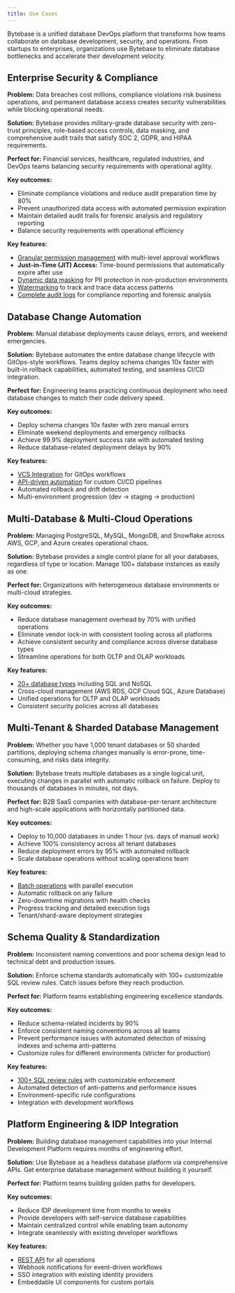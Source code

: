 ```yaml
---
title: Use Cases
---
```


Bytebase is a unified database DevOps platform that transforms how teams collaborate on database development, security, and operations. From startups to enterprises, organizations use Bytebase to eliminate database bottlenecks and accelerate their development velocity.

## Enterprise Security & Compliance

**Problem:** Data breaches cost millions, compliance violations risk business operations, and permanent database access creates security vulnerabilities while blocking operational needs.

**Solution:** Bytebase provides military-grade database security with zero-trust principles, role-based access controls, data masking, and comprehensive audit trails that satisfy SOC 2, GDPR, and HIPAA requirements.

**Perfect for:** Financial services, healthcare, regulated industries, and DevOps teams balancing security requirements with operational agility.

**Key outcomes:**
- Eliminate compliance violations and reduce audit preparation time by 80%
- Prevent unauthorized data access with automated permission expiration
- Maintain detailed audit trails for forensic analysis and regulatory reporting
- Balance security requirements with operational efficiency

**Key features:**
- [Granular permission management](/security/database-permission/overview) with multi-level approval workflows
- **Just-in-Time (JIT) Access:** Time-bound permissions that automatically expire after use
- [Dynamic data masking](/security/data-masking/overview) for PII protection in non-production environments  
- [Watermarking](/security/watermark) to track and trace data access patterns
- [Complete audit logs](/security/audit-log) for compliance reporting and forensic analysis

## Database Change Automation

**Problem:** Manual database deployments cause delays, errors, and weekend emergencies.

**Solution:** Bytebase automates the entire database change lifecycle with GitOps-style workflows. Teams deploy schema changes 10x faster with built-in rollback capabilities, automated testing, and seamless CI/CD integration.

**Perfect for:** Engineering teams practicing continuous deployment who need database changes to match their code delivery speed.

**Key outcomes:**
- Deploy schema changes 10x faster with zero manual errors
- Eliminate weekend deployments and emergency rollbacks
- Achieve 99.9% deployment success rate with automated testing
- Reduce database-related deployment delays by 90%

**Key features:**
- [VCS Integration](/vcs-integration/overview) for GitOps workflows
- [API-driven automation](/integrations/api/overview/) for custom CI/CD pipelines
- Automated rollback and drift detection
- Multi-environment progression (dev → staging → production)

## Multi-Database & Multi-Cloud Operations

**Problem:** Managing PostgreSQL, MySQL, MongoDB, and Snowflake across AWS, GCP, and Azure creates operational chaos.

**Solution:** Bytebase provides a single control plane for all your databases, regardless of type or location. Manage 100+ database instances as easily as one.

**Perfect for:** Organizations with heterogeneous database environments or multi-cloud strategies.

**Key outcomes:**
- Reduce database management overhead by 70% with unified operations
- Eliminate vendor lock-in with consistent tooling across all platforms
- Achieve consistent security and compliance across diverse database types
- Streamline operations for both OLTP and OLAP workloads

**Key features:**
- [20+ database types](/introduction/supported-databases) including SQL and NoSQL
- Cross-cloud management (AWS RDS, GCP Cloud SQL, Azure Database)
- Unified operations for OLTP and OLAP workloads
- Consistent security policies across all databases

## Multi-Tenant & Sharded Database Management

**Problem:** Whether you have 1,000 tenant databases or 50 sharded partitions, deploying schema changes manually is error-prone, time-consuming, and risks data integrity.

**Solution:** Bytebase treats multiple databases as a single logical unit, executing changes in parallel with automatic rollback on failure. Deploy to thousands of databases in minutes, not days.

**Perfect for:** B2B SaaS companies with database-per-tenant architecture and high-scale applications with horizontally partitioned data.

**Key outcomes:**
- Deploy to 10,000 databases in under 1 hour (vs. days of manual work)
- Achieve 100% consistency across all tenant databases
- Reduce deployment errors by 95% with automated rollback
- Scale database operations without scaling operations team

**Key features:**
- [Batch operations](/change-database/batch-change/) with parallel execution
- Automatic rollback on any failure
- Zero-downtime migrations with health checks
- Progress tracking and detailed execution logs
- Tenant/shard-aware deployment strategies

## Schema Quality & Standardization

**Problem:** Inconsistent naming conventions and poor schema design lead to technical debt and production issues.

**Solution:** Enforce schema standards automatically with 100+ customizable SQL review rules. Catch issues before they reach production.

**Perfect for:** Platform teams establishing engineering excellence standards.

**Key outcomes:**
- Reduce schema-related incidents by 90%
- Enforce consistent naming conventions across all teams
- Prevent performance issues with automated detection of missing indexes and schema anti-patterns
- Customize rules for different environments (stricter for production)

**Key features:**
- [100+ SQL review rules](/sql-review/overview) with customizable enforcement
- Automated detection of anti-patterns and performance issues
- Environment-specific rule configurations
- Integration with development workflows

## Platform Engineering & IDP Integration

**Problem:** Building database management capabilities into your Internal Development Platform requires months of engineering effort.

**Solution:** Use Bytebase as a headless database platform via comprehensive APIs. Get enterprise database management without building it yourself.

**Perfect for:** Platform teams building golden paths for developers.

**Key outcomes:**
- Reduce IDP development time from months to weeks
- Provide developers with self-service database capabilities
- Maintain centralized control while enabling team autonomy
- Integrate seamlessly with existing developer workflows

**Key features:**
- [REST API](/integrations/api/overview/) for all operations
- Webhook notifications for event-driven workflows
- SSO integration with existing identity providers
- Embeddable UI components for custom portals
